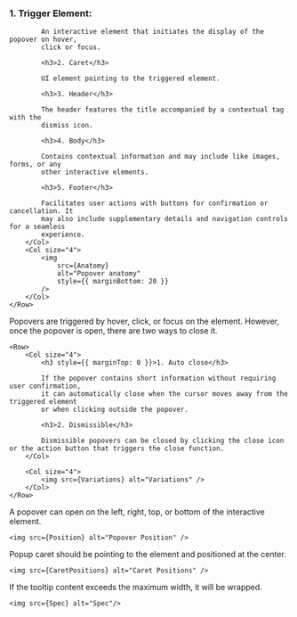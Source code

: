 

<Section title="Anatomy" contained={true} border={true}>
	<Row gutter="sm">
		<Col size="4">
			<h3>1. Trigger Element:</h3>

			An interactive element that initiates the display of the popover on hover,
			click or focus.

			<h3>2. Caret</h3>

			UI element pointing to the triggered element.

			<h3>3. Header</h3>

			The header features the title accompanied by a contextual tag with the
			dismiss icon.

			<h3>4. Body</h3>

			Contains contextual information and may include like images, forms, or any
			other interactive elements.

			<h3>5. Footer</h3>

			Facilitates user actions with buttons for confirmation or cancellation. It
			may also include supplementary details and navigation controls for a seamless
			experience.
		</Col>
		<Col size="4">
			<img
				src={Anatomy}
				alt="Popover anatomy"
				style={{ marginBottom: 20 }}
			/>
		</Col>
	</Row>
</Section>

<Section title="Variations" contained={true} border={true}>
	Popovers are triggered by hover, click, or focus on the element. However, once the
	popover is open, there are two ways to close it.

	<Row>
		<Col size="4">
			<h3 style={{ marginTop: 0 }}>1. Auto close</h3>

			If the popover contains short information without requiring user confirmation,
			it can automatically close when the cursor moves away from the triggered element
			or when clicking outside the popover.

			<h3>2. Dismissible</h3>

			Dismissible popovers can be closed by clicking the close icon or the action button that triggers the close function.
		</Col>

		<Col size="4">
			<img src={Variations} alt="Variations" />
		</Col>
	</Row>
</Section>

<Section title="Position" border={true}>
	A popover can open on the left, right, top, or bottom of the interactive element.

	<img src={Position} alt="Popover Position" />
</Section>

<Section title="Caret position" border={true}>
	Popup caret should be pointing to the element and positioned at the center.

	<img src={CaretPositions} alt="Caret Positions" />
</Section>

<Section title="Spec" border={true}>
	If the tooltip content exceeds the maximum width, it will be wrapped.

	<img src={Spec} alt="Spec"/>
</Section>
